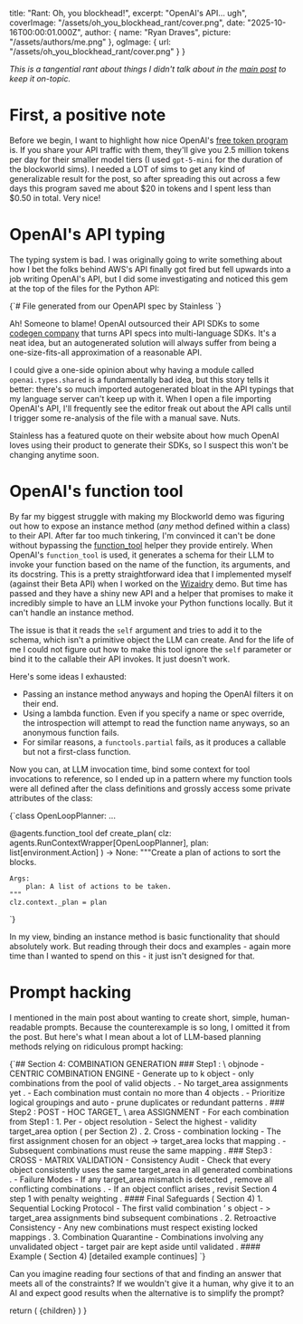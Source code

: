 
  title: "Rant: Oh, you blockhead!",
  excerpt:
    "OpenAI's API... ugh",
  coverImage: "/assets/oh_you_blockhead_rant/cover.png",
  date: "2025-10-16T00:00:01.000Z",
  author: {
    name: "Ryan Draves",
    picture: "/assets/authors/me.png"
  },
  ogImage: {
    url: "/assets/oh_you_blockhead_rant/cover.png"
  }
}

_This is a tangential rant about things I didn't talk about in the [main post](./oh-you-blockhead) to keep it on-topic._

# First, a positive note

Before we begin, I want to highlight how nice OpenAI's [free token program](https://community.openai.com/t/good-news-extended-free-tokens-on-traffic-shared-with-openai/1241322) is. If you share your API traffic with them, they'll give you 2.5 million tokens per day for their smaller model tiers (I used `gpt-5-mini` for the duration of the blockworld sims). I needed a LOT of sims to get any kind of generalizable result for the post, so after spreading this out across a few days this program saved me about $20 in tokens and I spent less than $0.50 in total. Very nice!

# OpenAI's API typing
The typing system is bad. I was originally going to write something about how I bet the folks behind AWS's API finally got fired but fell upwards into a job writing OpenAI's API, but I did some investigating and noticed this gem at the top of the files for the Python API:

<CodeBlock lang="python" name="api.py">
{`# File generated from our OpenAPI spec by Stainless
`}
</CodeBlock>

Ah! Someone to blame! OpenAI outsourced their API SDKs to some [codegen company](https://www.stainless.com/) that turns API specs into multi-language SDKs. It's a neat idea, but an autogenerated solution will always suffer from being a one-size-fits-all approximation of a reasonable API.

I could give a one-side opinion about why having a module called `openai.types.shared` is a fundamentally bad idea, but this story tells it better: there's so much imported autogenerated bloat in the API typings that my language server can't keep up with it. When I open a file importing OpenAI's API, I'll frequently see the editor freak out about the API calls until I trigger some re-analysis of the file with a manual save. Nuts.

Stainless has a featured quote on their website about how much OpenAI loves using their product to generate their SDKs, so I suspect this won't be changing anytime soon.

# OpenAI's function tool
By far my biggest struggle with making my Blockworld demo was figuring out how to expose an instance method (_any_ method defined within a class) to their API. After far too much tinkering, I'm convinced it can't be done without bypassing the [function_tool](https://openai.github.io/openai-agents-python/tools/#function-tools) helper they provide entirely. When OpenAI's `function_tool` is used, it generates a schema for their LLM to invoke your function based on the name of the function, its arguments, and its docstring. This is a pretty straightforward idea that I implemented myself (against their Beta API) when I worked on the [Wizaidry](./wizaidry) demo. But time has passed and they have a shiny new API and a helper that promises to make it incredibly simple to have an LLM invoke your Python functions locally. But it can't handle an instance method.

The issue is that it reads the `self` argument and tries to add it to the schema, which isn't a primitive object the LLM can create. And for the life of me I could not figure out how to make this tool ignore the `self` parameter or bind it to the callable their API invokes. It just doesn't work.

Here's some ideas I exhausted:
  - Passing an instance method anyways and hoping the OpenAI filters it on their end.
  - Using a lambda function. Even if you specify a name or spec override, the introspection will attempt to read the function name anyways, so an anonymous function fails.
  - For similar reasons, a `functools.partial` fails, as it produces a callable but not a first-class function.

Now you can, at LLM invocation time, bind some context for tool invocations to reference, so I ended up in a pattern where my function tools were all defined after the class definitions and grossly access some private attributes of the class:

<CodeBlock lang="python" name="open_loop_llm.py">
{`class OpenLoopPlanner:
    ...

@agents.function_tool
def create_plan(
    clz: agents.RunContextWrapper[OpenLoopPlanner], plan: list[environment.Action]
) -> None:
    """Create a plan of actions to sort the blocks.

    Args:
        plan: A list of actions to be taken.
    """
    clz.context._plan = plan
`}
</CodeBlock>

In my view, binding an instance method is basic functionality that should absolutely work. But reading through their docs and examples - again more time than I wanted to spend on this - it just isn't designed for that.

# Prompt hacking
I mentioned in the main post about wanting to create short, simple, human-readable prompts. Because the counterexample is so long, I omitted it from the post. But here's what I mean about a lot of LLM-based planning methods relying on ridiculous prompt hacking:

<CodeBlock lang="text" name="prompt_hacking">
{`## Section 4: COMBINATION GENERATION
### Step1 : \ objnode - CENTRIC COMBINATION ENGINE
- Generate up to k object - only combinations from the pool of valid objects .
- No target_area assignments yet .
- Each combination must contain no more than 4 objects .
- Prioritize logical groupings and auto - prune duplicates or redundant patterns .
### Step2 : POST - HOC TARGET_ \ area ASSIGNMENT
- For each combination from Step1 :
1. Per - object resolution
- Select the highest - validity target_area option ( per Section 2) .
2. Cross - combination locking
- The first assignment chosen for an object -> target_area locks that mapping .
- Subsequent combinations must reuse the same mapping .
### Step3 : CROSS - MATRIX VALIDATION
- Consistency Audit
- Check that every object consistently uses the same target_area in all generated combinations .
- Failure Modes
- If any target_area mismatch is detected , remove all conflicting combinations .
- If an object conflict arises , revisit Section 4 step 1 with penalty weighting .
#### Final Safeguards ( Section 4)
1. Sequential Locking Protocol
- The first valid combination ’ s object - > target_area assignments bind subsequent combinations .
2. Retroactive Consistency
- Any new combinations must respect existing locked mappings .
3. Combination Quarantine
- Combinations involving any unvalidated object - target pair are kept aside until validated .
#### Example ( Section 4)
[detailed example continues]
`}
</CodeBlock>

Can you imagine reading four sections of that and finding an answer that meets all of the constraints? If we wouldn't give it a human, why give it to an AI and expect good results when the alternative is to simplify the prompt?

  return (
    <MdxLayout metadata={metadata}>
      {children}
    </MdxLayout>
  )
}
